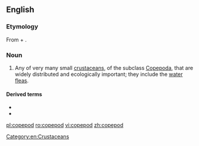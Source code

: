 ==English==

===Etymology===
From {{der|en|grc|κώπη||handle}} + {{affix|en|-pod}}.

===Noun===
{{wikipedia}}
{{en-noun}}

# Any of very many small [[crustacean]]s, of the subclass [[Copepoda]], that are widely distributed and ecologically important; they include the [[water flea]]s.

====Derived terms====
* {{l|en|copepodid}}
* {{l|en|copepodite}}

[[Category:en:Crustaceans]]

[[pl:copepod]]
[[ro:copepod]]
[[vi:copepod]]
[[zh:copepod]]